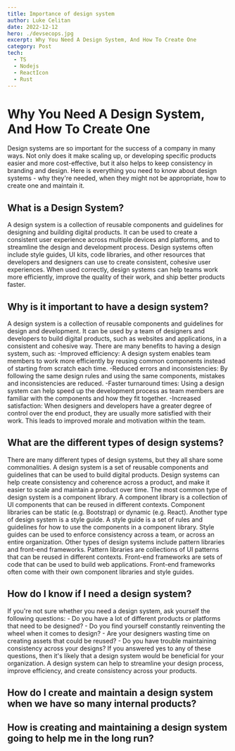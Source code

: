 ```yaml
---
title: Importance of design system
author: Luke Celitan
date: 2022-12-12
hero: ./devsecops.jpg
excerpt: Why You Need A Design System, And How To Create One
category: Post
tech:
  - TS
  - Nodejs
  - ReactIcon
  - Rust
---
```


# Why You Need A Design System, And How To Create One

Design systems are so important for the success of a company in many ways. Not
only does it make scaling up, or developing specific products easier and more
cost-effective, but it also helps to keep consistency in branding and design.
Here is everything you need to know about design systems - why they're needed,
when they might not be appropriate, how to create one and maintain it.

## What is a Design System?

A design system is a collection of reusable components and guidelines for
designing and building digital products. It can be used to create a consistent
user experience across multiple devices and platforms, and to streamline the
design and development process. Design systems often include style guides, UI
kits, code libraries, and other resources that developers and designers can use
to create consistent, cohesive user experiences. When used correctly, design
systems can help teams work more efficiently, improve the quality of their work,
and ship better products faster.

## Why is it important to have a design system?

A design system is a collection of reusable components and guidelines for design
and development. It can be used by a team of designers and developers to build
digital products, such as websites and applications, in a consistent and
cohesive way. There are many benefits to having a design system, such as:
-Improved efficiency: A design system enables team members to work more
efficiently by reusing common components instead of starting from scratch each
time. -Reduced errors and inconsistencies: By following the same design rules
and using the same components, mistakes and inconsistencies are reduced. -Faster
turnaround times: Using a design system can help speed up the development
process as team members are familiar with the components and how they fit
together. -Increased satisfaction: When designers and developers have a greater
degree of control over the end product, they are usually more satisfied with
their work. This leads to improved morale and motivation within the team.

## What are the different types of design systems?

There are many different types of design systems, but they all share some
commonalities. A design system is a set of reusable components and guidelines
that can be used to build digital products. Design systems can help create
consistency and coherence across a product, and make it easier to scale and
maintain a product over time. The most common type of design system is a
component library. A component library is a collection of UI components that can
be reused in different contexts. Component libraries can be static (e.g.
Bootstrap) or dynamic (e.g. React). Another type of design system is a style
guide. A style guide is a set of rules and guidelines for how to use the
components in a component library. Style guides can be used to enforce
consistency across a team, or across an entire organization. Other types of
design systems include pattern libraries and front-end frameworks. Pattern
libraries are collections of UI patterns that can be reused in different
contexts. Front-end frameworks are sets of code that can be used to build web
applications. Front-end frameworks often come with their own component libraries
and style guides.

## How do I know if I need a design system?

If you're not sure whether you need a design system, ask yourself the following
questions: - Do you have a lot of different products or platforms that need to
be designed? - Do you find yourself constantly reinventing the wheel when it
comes to design? - Are your designers wasting time on creating assets that could
be reused? - Do you have trouble maintaining consistency across your designs? If
you answered yes to any of these questions, then it's likely that a design
system would be beneficial for your organization. A design system can help to
streamline your design process, improve efficiency, and create consistency
across your products.

## How do I create and maintain a design system when we have so many internal products?

## How is creating and maintaining a design system going to help me in the long run?
